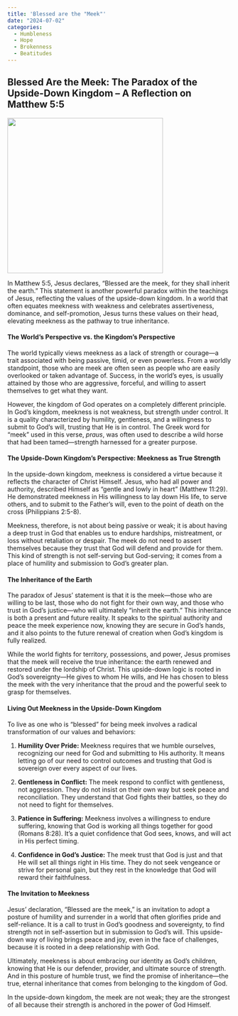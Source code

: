 ```yaml
---
title: 'Blessed are the "Meek"'
date: "2024-07-02"
categories:
  - Humbleness
  - Hope
  - Brokenness
  - Beatitudes
---
```


## Blessed Are the Meek: The Paradox of the Upside-Down Kingdom – A Reflection on Matthew 5:5

![](meek.webp){fig-align="center" width="350"}

In Matthew 5:5, Jesus declares, “Blessed are the meek, for they shall inherit the earth.” This statement is another powerful paradox within the teachings of Jesus, reflecting the values of the upside-down kingdom. In a world that often equates meekness with weakness and celebrates assertiveness, dominance, and self-promotion, Jesus turns these values on their head, elevating meekness as the pathway to true inheritance.

#### The World’s Perspective vs. the Kingdom’s Perspective

The world typically views meekness as a lack of strength or courage—a trait associated with being passive, timid, or even powerless. From a worldly standpoint, those who are meek are often seen as people who are easily overlooked or taken advantage of. Success, in the world’s eyes, is usually attained by those who are aggressive, forceful, and willing to assert themselves to get what they want.

However, the kingdom of God operates on a completely different principle. In God’s kingdom, meekness is not weakness, but strength under control. It is a quality characterized by humility, gentleness, and a willingness to submit to God’s will, trusting that He is in control. The Greek word for "meek" used in this verse, *praus*, was often used to describe a wild horse that had been tamed—strength harnessed for a greater purpose.

#### The Upside-Down Kingdom’s Perspective: Meekness as True Strength

In the upside-down kingdom, meekness is considered a virtue because it reflects the character of Christ Himself. Jesus, who had all power and authority, described Himself as "gentle and lowly in heart" (Matthew 11:29). He demonstrated meekness in His willingness to lay down His life, to serve others, and to submit to the Father's will, even to the point of death on the cross (Philippians 2:5-8).

Meekness, therefore, is not about being passive or weak; it is about having a deep trust in God that enables us to endure hardships, mistreatment, or loss without retaliation or despair. The meek do not need to assert themselves because they trust that God will defend and provide for them. This kind of strength is not self-serving but God-serving; it comes from a place of humility and submission to God’s greater plan.

#### The Inheritance of the Earth

The paradox of Jesus’ statement is that it is the meek—those who are willing to be last, those who do not fight for their own way, and those who trust in God's justice—who will ultimately "inherit the earth." This inheritance is both a present and future reality. It speaks to the spiritual authority and peace the meek experience now, knowing they are secure in God’s hands, and it also points to the future renewal of creation when God’s kingdom is fully realized.

While the world fights for territory, possessions, and power, Jesus promises that the meek will receive the true inheritance: the earth renewed and restored under the lordship of Christ. This upside-down logic is rooted in God’s sovereignty—He gives to whom He wills, and He has chosen to bless the meek with the very inheritance that the proud and the powerful seek to grasp for themselves.

#### Living Out Meekness in the Upside-Down Kingdom

To live as one who is "blessed" for being meek involves a radical transformation of our values and behaviors:

1.  **Humility Over Pride:** Meekness requires that we humble ourselves, recognizing our need for God and submitting to His authority. It means letting go of our need to control outcomes and trusting that God is sovereign over every aspect of our lives.

2.  **Gentleness in Conflict:** The meek respond to conflict with gentleness, not aggression. They do not insist on their own way but seek peace and reconciliation. They understand that God fights their battles, so they do not need to fight for themselves.

3.  **Patience in Suffering:** Meekness involves a willingness to endure suffering, knowing that God is working all things together for good (Romans 8:28). It’s a quiet confidence that God sees, knows, and will act in His perfect timing.

4.  **Confidence in God's Justice:** The meek trust that God is just and that He will set all things right in His time. They do not seek vengeance or strive for personal gain, but they rest in the knowledge that God will reward their faithfulness.

#### The Invitation to Meekness

Jesus’ declaration, “Blessed are the meek,” is an invitation to adopt a posture of humility and surrender in a world that often glorifies pride and self-reliance. It is a call to trust in God’s goodness and sovereignty, to find strength not in self-assertion but in submission to God’s will. This upside-down way of living brings peace and joy, even in the face of challenges, because it is rooted in a deep relationship with God.

Ultimately, meekness is about embracing our identity as God’s children, knowing that He is our defender, provider, and ultimate source of strength. And in this posture of humble trust, we find the promise of inheritance—the true, eternal inheritance that comes from belonging to the kingdom of God.

In the upside-down kingdom, the meek are not weak; they are the strongest of all because their strength is anchored in the power of God Himself.
